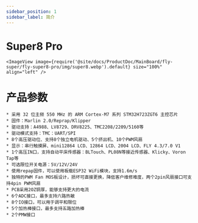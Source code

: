 ---
sidebar_position: 1
sidebar_label: 简介
---



# Super8 Pro

    
    <ImageView image={require('@site/docs/ProductDoc/MainBoard/fly-super/fly-super8-pro/img/super8.webp').default} size="100%" align="left" />


# 产品参数

    * 采用 32 位主频 550 MHz 的 ARM Cortex-M7 系列 STM32H723ZGT6 主控芯片
    * 固件：Marlin 2.0/Reprap/Klipper
    * 驱动支持：A4988、LV8729、DRV8225、TMC2208/2209/5160等
    * 驱动模式支持：TMC：UART/SPI
    * 8个高压驱动位、支持8个独立电机驱动、5个挤出机、10个PWM风扇
    * 显示：串行触摸屏、mini12864 LCD、12864 LCD、2004 LCD、FLY 4.3/7.0 V1
    * 1个高压IN口，支持自动平床传感器：BLTouch、PL08N等接近传感器、Klicky、Voron Tap等
    * 可选限位开关电源：5V/12V/24V
    * 使用repap固件，可以使用板载ESP32 WiFi模块，支持1.6m/s
    * 独特的PWM Fan MOS板设计，损坏可直接更换，降低客户维修难度，两个2pin风扇接口可支持4pin PWM风扇
    * PCB采用2OZ铜厚，能够支持更大的电流
    * 6个ADC接口，最多支持六路热敏
    * 8个IO接口，可以用于调平和限位
    * 5个加热棒接口，最多支持五路加热棒
    * 2个PMW接口
